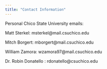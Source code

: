 ```yaml
---
title: "Contact Information"
---
```


 Personal Chico State University emails: 

Matt Sterkel: msterkel@mail.csuchico.edu

Mitch Borgert: mborgert@mail.csuchico.edu
 
William Zamora: wzamora97@mail.csuchico.edu

Dr. Robin Donatello : rdonatello@csuchico.edu
